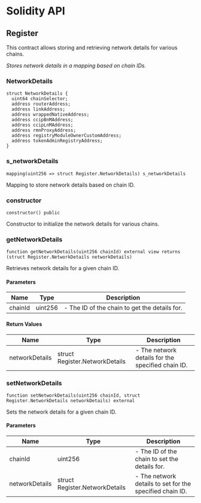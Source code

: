 # Solidity API

## Register

This contract allows storing and retrieving network details for various chains.

_Stores network details in a mapping based on chain IDs._

### NetworkDetails

```solidity
struct NetworkDetails {
  uint64 chainSelector;
  address routerAddress;
  address linkAddress;
  address wrappedNativeAddress;
  address ccipBnMAddress;
  address ccipLnMAddress;
  address rmnProxyAddress;
  address registryModuleOwnerCustomAddress;
  address tokenAdminRegistryAddress;
}
```

### s_networkDetails

```solidity
mapping(uint256 => struct Register.NetworkDetails) s_networkDetails
```

Mapping to store network details based on chain ID.

### constructor

```solidity
constructor() public
```

Constructor to initialize the network details for various chains.

### getNetworkDetails

```solidity
function getNetworkDetails(uint256 chainId) external view returns (struct Register.NetworkDetails networkDetails)
```

Retrieves network details for a given chain ID.

#### Parameters

| Name    | Type    | Description                                   |
| ------- | ------- | --------------------------------------------- |
| chainId | uint256 | - The ID of the chain to get the details for. |

#### Return Values

| Name           | Type                           | Description                                       |
| -------------- | ------------------------------ | ------------------------------------------------- |
| networkDetails | struct Register.NetworkDetails | - The network details for the specified chain ID. |

### setNetworkDetails

```solidity
function setNetworkDetails(uint256 chainId, struct Register.NetworkDetails networkDetails) external
```

Sets the network details for a given chain ID.

#### Parameters

| Name           | Type                           | Description                                              |
| -------------- | ------------------------------ | -------------------------------------------------------- |
| chainId        | uint256                        | - The ID of the chain to set the details for.            |
| networkDetails | struct Register.NetworkDetails | - The network details to set for the specified chain ID. |
